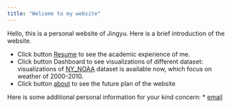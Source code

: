 ```yaml
---
title: "Welcome to my website"
---
```


Hello, this is a personal website of Jingyu. Here is a brief introduction of the website.

* Click button [Resume](Resume.html) to see the academic experience of me. 
* Click button Dashboard to see visualizations of different dataset:    
 visualizations of [NY_NOAA](Dashboard.html) dataset is available now, which focus on weather of 2000-2010.
* Click button [about](about.html) to see the future plan of the website

Here is some additional personal information for your kind concern:
* [email](mailto:<jx2371@cumc.columbia.edu>)